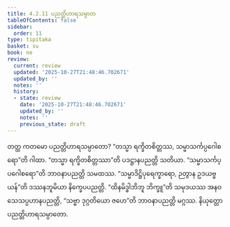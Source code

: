 ```yaml
---
title: 4.2.11 ပညတ္တိဟာရသမ္ပာတ
tableOfContents: false
sidebar:
  order: 11
type: tipitaka
basket: su
book: ne
review:
  current: review
  updated: '2025-10-27T21:48:46.702671'
  updated_by: ''
  notes: ''
  history:
  - state: review
    date: '2025-10-27T21:48:46.702671'
    updated_by: ''
    notes: ''
    previous_state: draft
---
```



<ReviewStatus review={frontmatter.review} showDetails={true} />

<HypothesisAnnotation frontmatter={frontmatter} />

<DynamicBreadcrumb />

<Division number="73" book="ne" e="ch" v="27" p="88">

<Paragraph number="521" book="ne">
တတ္ထ ကတမော ပညတ္တိဟာရသမ္ပာတော?
</Paragraph>

<Paragraph number="522" book="ne">
“တသ္မာ ရက္ခိတစိတ္တဿ, သမ္မာသင်္ကပ္ပဂေါစရော”တိ ဂါထာ. “တသ္မာ ရက္ခိတစိတ္တဿာ”တိ ပဒဋ္ဌာနပညတ္တိ သတိယာ. “သမ္မာသင်္ကပ္ပဂေါစရော”တိ ဘာဝနာပညတ္တိ သမထဿ. “သမ္မာဒိဋ္ဌိပုရေက္ခာရော, ဉတွာန ဥဒယဗ္ဗယန်”တိ ဒဿနဘူမိယာ နိက္ခေပပညတ္တိ. “ထိနမိဒ္ဓါဘိဘူ ဘိက္ခူ”တိ သမုဒယဿ အနဝသေသပ္ပဟာနပညတ္တိ, “သဗ္ဗာ ဒုဂ္ဂတိယော ဇဟေ”တိ ဘာဝနာပညတ္တိ မဂ္ဂဿ.

</Paragraph>
</Division>

<Paragraph number="523" type="center" book="ne">
နိယုတ္တော ပညတ္တိဟာရသမ္ပာတော.
</Paragraph>